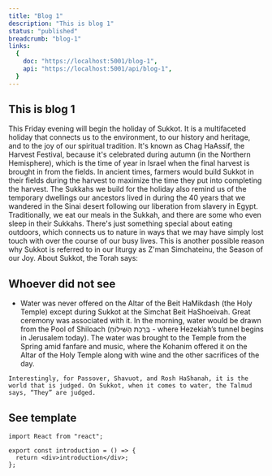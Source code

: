 ```yaml
---
title: "Blog 1"
description: "This is blog 1"
status: "published"
breadcrumb: "blog-1"
links:
  {
    doc: "https://localhost:5001/blog-1",
    api: "https://localhost:5001/api/blog-1",
  }
---
```


## This is blog 1

<div className="mt-8">
  This Friday evening will begin the holiday of Sukkot. It is a multifaceted
  holiday that connects us to the environment, to our history and heritage, and
  to the joy of our spiritual tradition. It's known as Chag HaAssif, the Harvest
  Festival, because it's celebrated during autumn (in the Northern Hemisphere),
  which is the time of year in Israel when the final harvest is brought in from
  the fields. In ancient times, farmers would build Sukkot in their fields
  during the harvest to maximize the time they put into completing the harvest.
  The Sukkahs we build for the holiday also remind us of the temporary dwellings
  our ancestors lived in during the 40 years that we wandered in the Sinai
  desert following our liberation from slavery in Egypt. Traditionally, we eat
  our meals in the Sukkah, and there are some who even sleep in their Sukkahs.
  There's just something special about eating outdoors, which connects us to
  nature in ways that we may have simply lost touch with over the course of our
  busy lives. This is another possible reason why Sukkot is referred to in our
  liturgy as Z'man Simchateinu, the Season of our Joy. About Sukkot, the Torah
  says:
</div>

## Whoever did not see

- Water was never offered on the Altar of the Beit HaMikdash (the Holy Temple) except during Sukkot at the Simchat Beit HaShoeivah. Great ceremony was associated with it. In the morning, water would be drawn from the Pool of Shiloach (בְּרֵכַת הַשִּׁילוֹחַ - where Hezekiah’s tunnel begins in Jerusalem today). The water was brought to the Temple from the Spring amid fanfare and music, where the Kohanim offered it on the Altar of the Holy Temple along with wine and the other sacrifices of the day.

`Interestingly, for Passover, Shavuot, and Rosh HaShanah, it is the world that is judged. On Sukkot, when it comes to water, the Talmud says, “They” are judged.`

## See template

```tsx title="indx.tsx"
import React from "react";

export const introduction = () => {
  return <div>introduction</div>;
};
```
